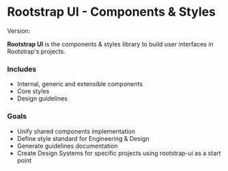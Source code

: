 

<Meta title="Basics|Introduction/Getting Started" />

# Rootstrap UI - Components & Styles

Version: <Version />

**Rootstrap UI** is the components & styles library to build user interfaces in Rootstrap's projects.

### Includes

- Internal, generic and extensible components
- Core styles
- Design guidelines

### Goals

- Unify shared components implementation
- Define style standard for Engineering & Design
- Generate guidelines documentation
- Create Design Systems for specific projects using rootstrap-ui as a start point
